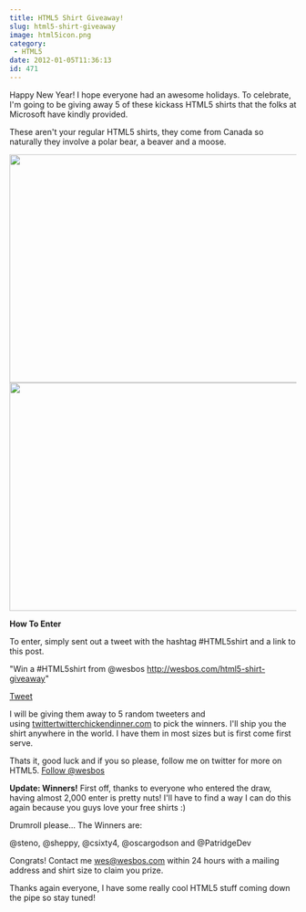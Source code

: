 ```yaml
---
title: HTML5 Shirt Giveaway!
slug: html5-shirt-giveaway
image: html5icon.png
category:
 - HTML5
date: 2012-01-05T11:36:13
id: 471
---
```


Happy New Year! I hope everyone had an awesome holidays. To celebrate, I'm going to be giving away 5 of these kickass HTML5 shirts that the folks at Microsoft have kindly provided.

These aren't your regular HTML5 shirts, they come from Canada so naturally they involve a polar bear, a beaver and a moose.

<img class="aligncenter size-full wp-image-472" title="html53" src="html53.png" alt="" width="650" height="400" /><img class="aligncenter size-full wp-image-474" title="html2" src="html21.png" alt="" width="650" height="400" />

**How To Enter**

To enter, simply sent out a tweet with the hashtag #HTML5shirt and a link to this post.

"Win a #HTML5shirt from @wesbos http://wesbos.com/html5-shirt-giveaway"

<a href="https://twitter.com/share" class="twitter-share-button" data-url="http://wesbos.com/html5-shirt-giveaway/" data-text="Win a #HTML5shirt from @wesbos" data-size="large" data-related="wesbos">Tweet</a>

I will be giving them away to 5 random tweeters and using <a href="http://twittertwitterchickendinner.com" target="_blank">twittertwitterchickendinner.com</a> to pick the winners. I'll ship you the shirt anywhere in the world. I have them in most sizes but is first come first serve.

Thats it, good luck and if you so please, follow me on twitter for more on HTML5. <a href="https://twitter.com/wesbos" class="twitter-follow-button" data-show-count="false">Follow @wesbos</a>

**Update: Winners!**
First off, thanks to everyone who entered the draw, having almost 2,000 enter is pretty nuts! I'll have to find a way I can do this again because you guys love your free shirts :)

Drumroll please... The Winners are: 

@steno, @sheppy, @csixty4, @oscargodson and @PatridgeDev

Congrats! Contact me wes@wesbos.com within 24 hours with a mailing address and shirt size to claim you prize.

Thanks again everyone, I have some really cool HTML5 stuff coming down the pipe so stay tuned!